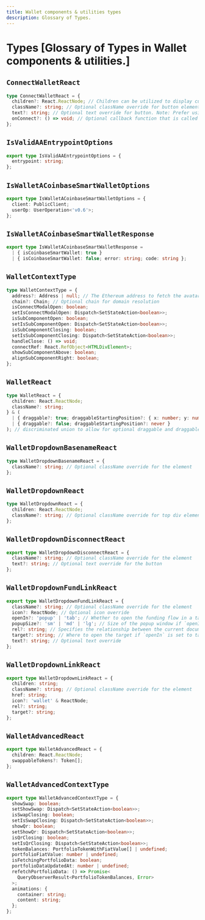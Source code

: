 ```yaml
---
title: Wallet components & utilities types
description: Glossary of Types.
---
```


# Types [Glossary of Types in Wallet components & utilities.]

## `ConnectWalletReact`

```ts
type ConnectWalletReact = {
  children?: React.ReactNode; // Children can be utilized to display customized content when the wallet is connected.
  className?: string; // Optional className override for button element
  text?: string; // Optional text override for button. Note: Prefer using `ConnectWalletText` component instead as this will be deprecated in a future version.
  onConnect?: () => void; // Optional callback function that is called when the wallet is connected. Can be used to trigger SIWE prompts or other actions.
};
```

## `IsValidAAEntrypointOptions`

```ts
export type IsValidAAEntrypointOptions = {
  entrypoint: string;
};
```

## `IsWalletACoinbaseSmartWalletOptions`

```ts
export type IsWalletACoinbaseSmartWalletOptions = {
  client: PublicClient;
  userOp: UserOperation<'v0.6'>;
};
```

## `IsWalletACoinbaseSmartWalletResponse`

```ts
export type IsWalletACoinbaseSmartWalletResponse =
  | { isCoinbaseSmartWallet: true }
  | { isCoinbaseSmartWallet: false; error: string; code: string };
```

## `WalletContextType`

```ts
type WalletContextType = {
  address?: Address | null; // The Ethereum address to fetch the avatar and name for.
  chain?: Chain; // Optional chain for domain resolution
  isConnectModalOpen: boolean;
  setIsConnectModalOpen: Dispatch<SetStateAction<boolean>>;
  isSubComponentOpen: boolean;
  setIsSubComponentOpen: Dispatch<SetStateAction<boolean>>;
  isSubComponentClosing: boolean;
  setIsSubComponentClosing: Dispatch<SetStateAction<boolean>>;
  handleClose: () => void;
  connectRef: React.RefObject<HTMLDivElement>;
  showSubComponentAbove: boolean;
  alignSubComponentRight: boolean;
};
```

## `WalletReact`

```ts
type WalletReact = {
  children: React.ReactNode;
  className?: string;
} & (
  | { draggable?: true; draggableStartingPosition?: { x: number; y: number } }
  | { draggable?: false; draggableStartingPosition?: never }
); // discriminated union to allow for optional draggable and draggableStartingPosition
```

## `WalletDropdownBasenameReact`

```ts
type WalletDropdownBasenameReact = {
  className?: string; // Optional className override for the element
};
```

## `WalletDropdownReact`

```ts
type WalletDropdownReact = {
  children: React.ReactNode;
  className?: string; // Optional className override for top div element
};
```

## `WalletDropdownDisconnectReact`

```ts
export type WalletDropdownDisconnectReact = {
  className?: string; // Optional className override for the element
  text?: string; // Optional text override for the button
};
```

## `WalletDropdownFundLinkReact`

```ts
export type WalletDropdownFundLinkReact = {
  className?: string; // Optional className override for the element
  icon?: ReactNode; // Optional icon override
  openIn?: 'popup' | 'tab'; // Whether to open the funding flow in a tab or a popup window
  popupSize?: 'sm' | 'md' | 'lg'; // Size of the popup window if `openIn` is set to `popup`
  rel?: string; // Specifies the relationship between the current document and the linked document
  target?: string; // Where to open the target if `openIn` is set to tab
  text?: string; // Optional text override
};
```

## `WalletDropdownLinkReact`

```ts
export type WalletDropdownLinkReact = {
  children: string;
  className?: string; // Optional className override for the element
  href: string;
  icon?: 'wallet' & ReactNode;
  rel?: string;
  target?: string;
};
```

## `WalletAdvancedReact`

```ts
export type WalletAdvancedReact = {
  children: React.ReactNode;
  swappableTokens?: Token[];
};
```

## `WalletAdvancedContextType`

```ts
export type WalletAdvancedContextType = {
  showSwap: boolean;
  setShowSwap: Dispatch<SetStateAction<boolean>>;
  isSwapClosing: boolean;
  setIsSwapClosing: Dispatch<SetStateAction<boolean>>;
  showQr: boolean;
  setShowQr: Dispatch<SetStateAction<boolean>>;
  isQrClosing: boolean;
  setIsQrClosing: Dispatch<SetStateAction<boolean>>;
  tokenBalances: PortfolioTokenWithFiatValue[] | undefined;
  portfolioFiatValue: number | undefined;
  isFetchingPortfolioData: boolean;
  portfolioDataUpdatedAt: number | undefined;
  refetchPortfolioData: () => Promise<
    QueryObserverResult<PortfolioTokenBalances, Error>
  >;
  animations: {
    container: string;
    content: string;
  };
};
```

